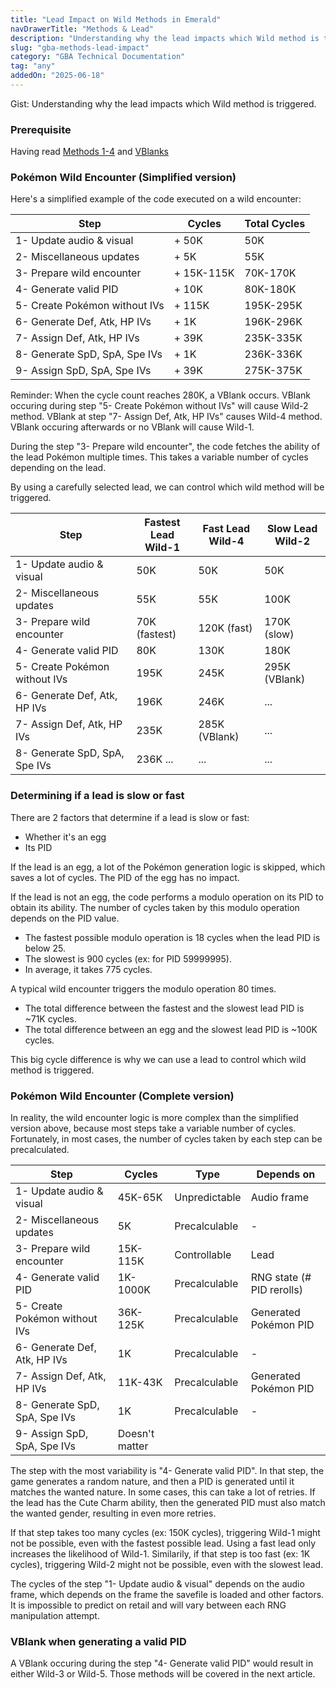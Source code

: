 ```yaml
---
title: "Lead Impact on Wild Methods in Emerald"
navDrawerTitle: "Methods & Lead"
description: "Understanding why the lead impacts which Wild method is triggered"
slug: "gba-methods-lead-impact"
category: "GBA Technical Documentation"
tag: "any"
addedOn: "2025-06-18"
---
```


<Gist>
  Gist: Understanding why the lead impacts which Wild method is triggered.
</Gist>

### Prerequisite

Having read [Methods 1-4](/gba-methods) and [VBlanks](/gba-vblank)

### Pokémon Wild Encounter (Simplified version)

Here's a simplified example of the code executed on a wild encounter:

| Step                          | Cycles     | Total Cycles |
| ----------------------------- | ---------- | ------------ |
| 1- Update audio & visual      | + 50K      | 50K          |
| 2- Miscellaneous updates      | + 5K       | 55K          |
| 3- Prepare wild encounter     | + 15K-115K | 70K-170K     |
| 4- Generate valid PID         | + 10K      | 80K-180K     |
| 5- Create Pokémon without IVs | + 115K     | 195K-295K    |
| 6- Generate Def, Atk, HP IVs  | + 1K       | 196K-296K    |
| 7- Assign Def, Atk, HP IVs    | + 39K      | 235K-335K    |
| 8- Generate SpD, SpA, Spe IVs | + 1K       | 236K-336K    |
| 9- Assign SpD, SpA, Spe IVs   | + 39K      | 275K-375K    |

Reminder: When the cycle count reaches 280K, a VBlank occurs. VBlank occuring during step "5- Create Pokémon without IVs" will cause Wild-2 method. VBlank at step "7- Assign Def, Atk, HP IVs" causes Wild-4 method. VBlank occuring afterwards or no VBlank will cause Wild-1.

During the step "3- Prepare wild encounter", the code fetches the ability of the lead Pokémon multiple times. This takes a variable number of cycles depending on the lead.

By using a carefully selected lead, we can control which wild method will be triggered.

| Step                          | Fastest Lead<br/>Wild-1 | Fast Lead<br/>Wild-4 | Slow Lead<br/>Wild-2 |
| ----------------------------- | ----------------------- | -------------------- | -------------------- |
| 1- Update audio & visual      | 50K                     | 50K                  | 50K                  |
| 2- Miscellaneous updates      | 55K                     | 55K                  | 100K                 |
| 3- Prepare wild encounter     | 70K (fastest)           | 120K (fast)          | 170K (slow)          |
| 4- Generate valid PID         | 80K                     | 130K                 | 180K                 |
| 5- Create Pokémon without IVs | 195K                    | 245K                 | 295K (VBlank)        |
| 6- Generate Def, Atk, HP IVs  | 196K                    | 246K                 | ...                  |
| 7- Assign Def, Atk, HP IVs    | 235K                    | 285K (VBlank)        | ...                  |
| 8- Generate SpD, SpA, Spe IVs | 236K ...                | ...                  | ...                  |

### Determining if a lead is slow or fast

There are 2 factors that determine if a lead is slow or fast:

- Whether it's an egg
- Its PID

If the lead is an egg, a lot of the Pokémon generation logic is skipped, which saves a lot of cycles. The PID of the egg has no impact.

If the lead is not an egg, the code performs a modulo operation on its PID to obtain its ability. The number of cycles taken by this modulo operation depends on the PID value.

- The fastest possible modulo operation is 18 cycles when the lead PID is below 25.
- The slowest is 900 cycles (ex: for PID 59999995).
- In average, it takes 775 cycles.

A typical wild encounter triggers the modulo operation 80 times.

- The total difference between the fastest and the slowest lead PID is ~71K cycles.
- The total difference between an egg and the slowest lead PID is ~100K cycles.

This big cycle difference is why we can use a lead to control which wild method is triggered.

### Pokémon Wild Encounter (Complete version)

In reality, the wild encounter logic is more complex than the simplified version above, because most steps take a variable number of cycles.
Fortunately, in most cases, the number of cycles taken by each step can be precalculated.

| Step                          | Cycles         | Type          | Depends on                |
| ----------------------------- | -------------- | ------------- | ------------------------- |
| 1- Update audio & visual      | 45K-65K        | Unpredictable | Audio frame               |
| 2- Miscellaneous updates      | 5K             | Precalculable | -                         |
| 3- Prepare wild encounter     | 15K-115K       | Controllable  | Lead                      |
| 4- Generate valid PID         | 1K-1000K       | Precalculable | RNG state (# PID rerolls) |
| 5- Create Pokémon without IVs | 36K-125K       | Precalculable | Generated Pokémon PID     |
| 6- Generate Def, Atk, HP IVs  | 1K             | Precalculable | -                         |
| 7- Assign Def, Atk, HP IVs    | 11K-43K        | Precalculable | Generated Pokémon PID     |
| 8- Generate SpD, SpA, Spe IVs | 1K             | Precalculable | -                         |
| 9- Assign SpD, SpA, Spe IVs   | Doesn't matter |

The step with the most variability is "4- Generate valid PID". In that step, the game generates a random nature, and then a PID is generated until it matches the wanted nature. In some cases, this can take a lot of retries. If the lead has the Cute Charm ability, then the generated PID must also match the wanted gender, resulting in even more retries.

If that step takes too many cycles (ex: 150K cycles), triggering Wild-1 might not be possible, even with the fastest possible lead. Using a fast lead only increases the likelihood of Wild-1. Similarily, if that step is too fast (ex: 1K cycles), triggering Wild-2 might not be possible, even with the slowest lead.

The cycles of the step "1- Update audio & visual" depends on the audio frame, which depends on the frame the savefile is loaded and other factors. It is impossible to predict on retail and will vary between each RNG manipulation attempt.

### VBlank when generating a valid PID

A VBlank occuring during the step "4- Generate valid PID" would result in either Wild-3 or Wild-5. Those methods will be covered in the next article.
